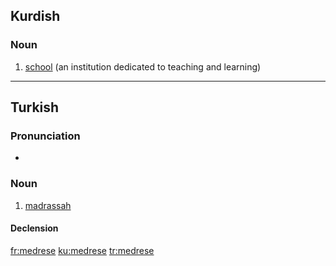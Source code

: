 ==Kurdish==

===Noun===
{{infl|ku|noun|g=f}}

# [[school]] (an institution dedicated to teaching and learning)

{{tbot entry|Kurdish|school|2007|December|ku}}

----

==Turkish==

===Pronunciation===
*{{IPA|[mɛd.'ɾɛ.sɛ]|lang=tr}}

===Noun===
{{tr-noun|yi|ler}}

# [[madrassah]]

====Declension====
{{tr-noun-v|e}}
{{tr-poss-v-ei}}

[[fr:medrese]]
[[ku:medrese]]
[[tr:medrese]]
